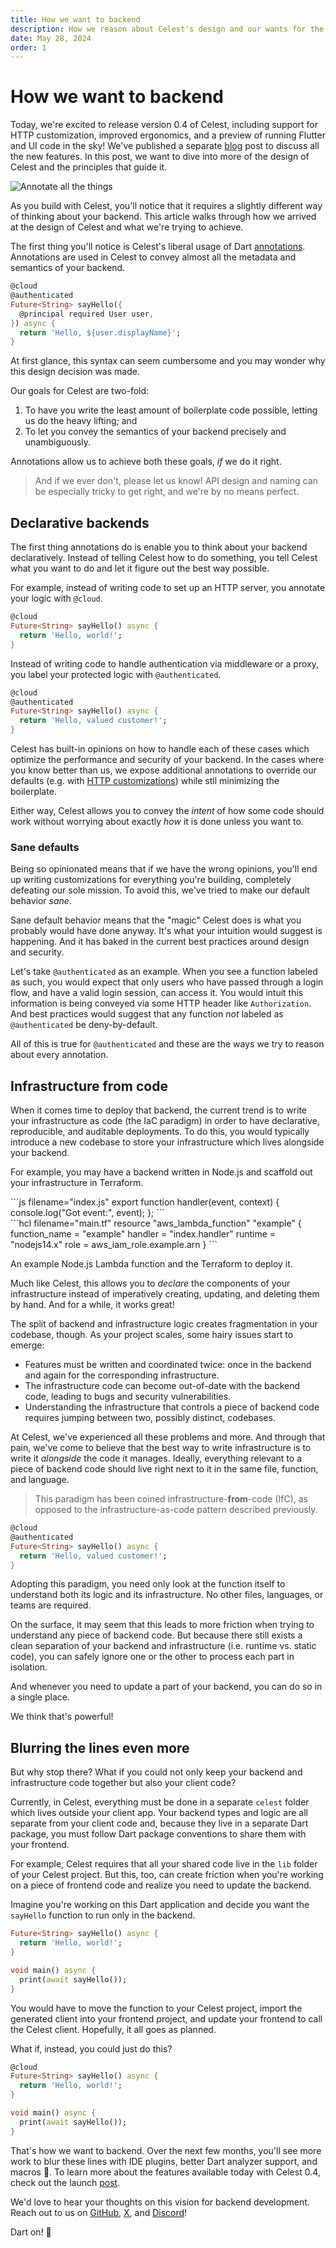 ```yaml
---
title: How we want to backend
description: How we reason about Celest's design and our wants for the future of backend development.
date: May 28, 2024
order: 1
---
```




# How we want to backend

<Authors />

Today, we're excited to release version 0.4 of Celest, including support for HTTP customization, improved ergonomics, and a preview of running
Flutter and UI code in the sky! We've published a separate [blog](/blog/fluttering-in-the-sky) post to discuss all the
new features. In this post, we want to dive into more of the design of Celest and the principles that guide it.

<Image className="m-auto pt-8 pb-4 w-7/12" alt="Annotate all the things" src={annotateAllTheThings} />

As you build with Celest, you'll notice that it requires a slightly different way of thinking about your backend. 
This article walks through how we arrived at the design of Celest and what we're trying to achieve.

The first thing you'll notice is Celest's liberal usage of Dart [annotations](https://dart.dev/language/metadata). 
Annotations are used in Celest to convey almost all the metadata and semantics of your backend.

```dart
@cloud
@authenticated
Future<String> sayHello({
  @principal required User user,
}) async {
  return 'Hello, ${user.displayName}';
}
```

At first glance, this syntax can seem cumbersome and you may wonder why this design decision was made.

Our goals for Celest are two-fold:
1. To have you write the least amount of boilerplate code possible, letting us do the heavy lifting; and
2. To let you convey the semantics of your backend precisely and unambiguously.

Annotations allow us to achieve both these goals, _if_ we do it right.

> And if we ever don't, please let us know! API design and naming can be especially tricky to get right, 
> and we're by no means perfect.

## Declarative backends

The first thing annotations do is enable you to think about your backend declaratively. Instead of telling 
Celest how to do something, you tell Celest what you want to do and let it figure out the best way possible.

For example, instead of writing code to set up an HTTP server, you annotate your logic with `@cloud`.

```dart
@cloud
Future<String> sayHello() async {
  return 'Hello, world!';
}
```

Instead of writing code to handle authentication via middleware or a proxy, you label your protected logic 
with `@authenticated`.

```dart
@cloud
@authenticated
Future<String> sayHello() async {
  return 'Hello, valued customer!';
}
```

Celest has built-in opinions on how to handle each of these cases which optimize the performance and security of your backend.
In the cases where you know better than us, we expose additional annotations to override our defaults (e.g. with 
[HTTP customizations](/docs/functions/http/customization)) while stll minimizing the boilerplate.

Either way, Celest allows you to convey the _intent_ of how some code should work without worrying about 
exactly _how_ it is done unless you want to.

### Sane defaults

Being so opinionated means that if we have the wrong opinions, you'll end up writing customizations for everything you're building,
completely defeating our sole mission. To avoid this, we've tried to make our default behavior _sane_.

Sane default behavior means that the "magic" Celest does is what you probably would have done anyway. It's what your intuition would suggest is
happening. And it has baked in the current best practices around design and security.

Let's take `@authenticated` as an example. When you see a function labeled as such, you would expect that only users who have passed through a login
flow, and have a valid login session, can access it. You would intuit this information is being conveyed via some HTTP header like `Authorization`. And
best practices would suggest that any function _not_ labeled as `@authenticated` be deny-by-default.

All of this is true for `@authenticated` and these are the ways we try to reason about every annotation.

## Infrastructure from code

When it comes time to deploy that backend, the current trend is to write your infrastructure as code (the IaC paradigm) in order to have declarative,
reproducible, and auditable deployments. To do this, you would typically introduce a new codebase to store your infrastructure which lives alongside your backend. 

For example, you may have a backend written in Node.js and scaffold out your infrastructure in Terraform.

<Bleed>
<div className="flex flex-row flex-wrap items-center justify-center">
<div className="px-2">
```js filename="index.js"
export function handler(event, context) {
  console.log("Got event:", event);
};
```
</div>
<div className="px-2">
```hcl filename="main.tf"
resource "aws_lambda_function" "example" {
  function_name = "example"
  handler = "index.handler"
  runtime = "nodejs14.x"
  role = aws_iam_role.example.arn
}
```
</div>
</div>
<p className="mt-2 text-sm text-gray-400 text-center">An example Node.js Lambda function and the Terraform to deploy it.</p>
</Bleed>

Much like Celest, this allows you to _declare_ the components of your infrastructure instead of imperatively creating, updating, and deleting
them by hand. And for a while, it works great!

The split of backend and infrastructure logic creates fragmentation in your codebase, though. As your project scales, some hairy issues start to emerge:

- Features must be written and coordinated twice: once in the backend and again for the corresponding infrastructure.
- The infrastructure code can become out-of-date with the backend code, leading to bugs and security vulnerabilities.
- Understanding the infrastructure that controls a piece of backend code requires jumping between two, possibly distinct, codebases.

At Celest, we've experienced all these problems and more. And through that pain, we've come to believe that the best way to write infrastructure is to 
write it _alongside_ the code it manages. Ideally, everything relevant to a piece of backend code should live right next to it
in the same file, function, and language.

> This paradigm has been coined infrastructure-**from**-code (IfC), as opposed to the 
> infrastructure-as-code pattern described previously.

```dart
@cloud
@authenticated
Future<String> sayHello() async {
  return 'Hello, valued customer!';
}
```

Adopting this paradigm, you need only look at the function itself to understand both its logic and its infrastructure. 
No other files, languages, or teams are required. 

On the surface, it may seem that this leads to more friction when trying to understand any piece of backend code. But because there still exists 
a clean separation of your backend and infrastructure (i.e. runtime vs. static code), you can safely ignore one or the other to process each part in isolation.

And whenever you need to update a part of your backend, you can do so in a single place.

We think that's powerful!

## Blurring the lines even more

But why stop there? What if you could not only keep your backend and infrastructure code together but also your client code?

Currently, in Celest, everything must be done in a separate `celest` folder which lives outside your client app. Your backend types and logic are all
separate from your client code and, because they live in a separate Dart package, you must follow Dart package conventions to share them with your frontend. 

For example, Celest requires that all your shared code live in the `lib` folder of your Celest project. But this, too, can create friction when you're
working on a piece of frontend code and realize you need to update the backend.

Imagine you're working on this Dart application and decide you want the `sayHello` function to run only in the backend.

```dart
Future<String> sayHello() async {
  return 'Hello, world!';
}

void main() async {
  print(await sayHello());
}
```

You would have to move the function to your Celest project, import the generated client into your frontend project, and update your frontend to call the Celest client. 
Hopefully, it all goes as planned.

What if, instead, you could just do this?

```dart {1}
@cloud
Future<String> sayHello() async {
  return 'Hello, world!';
}

void main() async {
  print(await sayHello());
}
```

That's how we want to backend. Over the next few months, you'll see more work to blur these lines with IDE plugins, better Dart analyzer support, and macros 👀. To learn
more about the features available today with Celest 0.4, check out the launch [post](/blog/fluttering-in-the-sky). 

We'd love to hear your thoughts on this vision for backend development. Reach out to us on [GitHub](https://github.com/celest-dev/celest), [X](https://x.com/celest_dev), and [Discord](/discord)!

Dart on! 🚀
